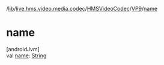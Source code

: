 /[lib](/api-reference/android/v2/home/content)/[live.hms.video.media.codec](../../index)/[HMSVideoCodec](../index)/[VP9](index)/[name](name)

# name

[androidJvm]\
val [name](name): [String](https://kotlinlang.org/api/latest/jvm/stdlib/kotlin/-string/index.html)
